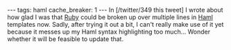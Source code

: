 ---
tags: haml
cache_breaker: 1
---
In [/twitter/349 this tweet] I wrote about how glad I was that [[Ruby]] could be broken up over multiple lines in [[Haml]] templates now. Sadly, after trying it out a bit, I can't really make use of it yet because it messes up my Haml syntax highlighting too much... Wonder whether it will be feasible to update that.
